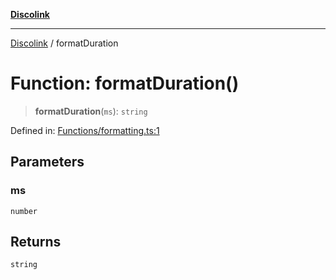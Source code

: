 [**Discolink**](../README.md)

***

[Discolink](../globals.md) / formatDuration

# Function: formatDuration()

> **formatDuration**(`ms`): `string`

Defined in: [Functions/formatting.ts:1](https://github.com/Archayu/discolink/blob/ddfd70ea55cc6996bf3567765f64fb3824cd3f79/src/Functions/formatting.ts#L1)

## Parameters

### ms

`number`

## Returns

`string`
